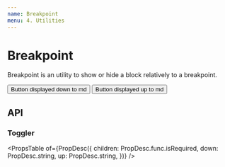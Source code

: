```yaml
---
name: Breakpoint
menu: 4. Utilities
---
```



# Breakpoint

Breakpoint is an utility to show or hide a block relatively to a breakpoint. 

<Playground>
  <Breakpoint down="md">
    <Button variant="primary">Button displayed down to md</Button>
  </Breakpoint>
  <Breakpoint up="md">
    <Button variant="secondary">Button displayed up to md</Button>
  </Breakpoint>
</Playground>

## API

### Toggler

<PropsTable
  of={PropDesc({
    children: PropDesc.func.isRequired,
    down: PropDesc.string,
    up: PropDesc.string,
  })}
/>

